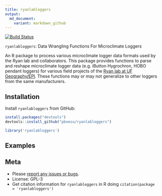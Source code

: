 ```yaml
---
title: ryanlabloggers
output:
  md_document:
    variant: markdown_github
---
```


[![Build Status](https://api.travis-ci.org/RyanLab/ryanlabloggers.png)](https://travis-ci.org/RyanLab/ryanlabloggers)

`ryanlabloggers`: Data Wrangling Functions For Microclimate Loggers

An R package to process various microclimate logger data formats used by the Ryan lab and collaborators. This package provides functions to parse and reshape microclimate logger data (e.g. iButton Hygrochron, HOBO pendant loggers) for various field projects of the [Ryan lab at UF Geography/EPI](http://www.sadieryan.net). These functions may or may not generalize to other loggers from the same manufacturers.

## Installation

Install `ryanlabloggers` from GitHub:

```r
install.packages("devtools")
devtools::install_github("pboesu/ryanlabloggers")
```

```r
library('ryanlabloggers')
```

## Examples


## Meta

* Please [report any issues or bugs](https://github.com/pboesu/ryanlabloggers/issues).
* License: GPL-3
* Get citation information for `ryanlabloggers` in R doing `citation(package = 'ryanlabloggers')`
